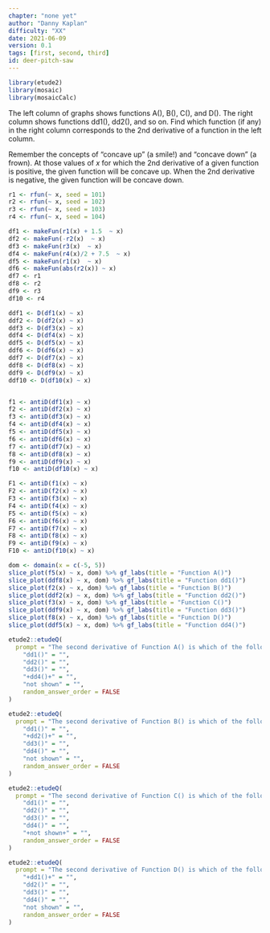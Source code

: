 ```yaml
---
chapter: "none yet"
author: "Danny Kaplan"
difficulty: "XX"
date: 2021-06-09 
version: 0.1
tags: [first, second, third]
id: deer-pitch-saw
---
```


```r
library(etude2)
library(mosaic)
library(mosaicCalc)
```

The left column of graphs shows functions A(), B(), C(), and D(). The right column shows functions dd1(), dd2(), and so on. Find which function (if any) in the right column corresponds to the 2nd derivative of a function in the left column.

Remember the concepts of "concave up" (a smile!) and "concave down" (a frown). At those values of $x$ for which the 2nd derivative of a given function is positive, the given function will be concave up. When the 2nd derivative is negative, the given function will be concave down.

```r
r1 <- rfun(~ x, seed = 101)
r2 <- rfun(~ x, seed = 102)
r3 <- rfun(~ x, seed = 103)
r4 <- rfun(~ x, seed = 104)

df1 <- makeFun(r1(x) + 1.5  ~ x)
df2 <- makeFun(-r2(x)  ~ x)
df3 <- makeFun(r3(x)  ~ x)
df4 <- makeFun(r4(x)/2 + 7.5  ~ x)
df5 <- makeFun(r1(x)  ~ x)
df6 <- makeFun(abs(r2(x)) ~ x)
df7 <- r1
df8 <- r2
df9 <- r3
df10 <- r4

ddf1 <- D(df1(x) ~ x)
ddf2 <- D(df2(x) ~ x)
ddf3 <- D(df3(x) ~ x)
ddf4 <- D(df4(x) ~ x)
ddf5 <- D(df5(x) ~ x)
ddf6 <- D(df6(x) ~ x)
ddf7 <- D(df7(x) ~ x)
ddf8 <- D(df8(x) ~ x)
ddf9 <- D(df9(x) ~ x)
ddf10 <- D(df10(x) ~ x)


f1 <- antiD(df1(x) ~ x)
f2 <- antiD(df2(x) ~ x)
f3 <- antiD(df3(x) ~ x)
f4 <- antiD(df4(x) ~ x)
f5 <- antiD(df5(x) ~ x)
f6 <- antiD(df6(x) ~ x)
f7 <- antiD(df7(x) ~ x)
f8 <- antiD(df8(x) ~ x)
f9 <- antiD(df9(x) ~ x)
f10 <- antiD(df10(x) ~ x)

F1 <- antiD(f1(x) ~ x)
F2 <- antiD(f2(x) ~ x)
F3 <- antiD(f3(x) ~ x)
F4 <- antiD(f4(x) ~ x)
F5 <- antiD(f5(x) ~ x)
F6 <- antiD(f6(x) ~ x)
F7 <- antiD(f7(x) ~ x)
F8 <- antiD(f8(x) ~ x)
F9 <- antiD(f9(x) ~ x)
F10 <- antiD(f10(x) ~ x)
```


```r
dom <- domain(x = c(-5, 5))
slice_plot(f5(x) ~ x, dom) %>% gf_labs(title = "Function A()")
slice_plot(ddf8(x) ~ x, dom) %>% gf_labs(title = "Function dd1()") 
slice_plot(f2(x) ~ x, dom) %>% gf_labs(title = "Function B()")
slice_plot(ddf2(x) ~ x, dom) %>% gf_labs(title = "Function dd2()")
slice_plot(f3(x) ~ x, dom) %>% gf_labs(title = "Function C()")
slice_plot(ddf9(x) ~ x, dom) %>% gf_labs(title = "Function dd3()")
slice_plot(f8(x) ~ x, dom) %>% gf_labs(title = "Function D()")
slice_plot(ddf5(x) ~ x, dom) %>% gf_labs(title = "Function dd4()")
```

```r
etude2::etudeQ(
  prompt = "The second derivative of Function A() is which of the following:",
    "dd1()" = "",
    "dd2()" = "",
    "dd3()" = "",
    "+dd4()+" = "",
    "not shown" = "",
    random_answer_order = FALSE
)
```


```r
etude2::etudeQ(
  prompt = "The second derivative of Function B() is which of the following:",
    "dd1()" = "",
    "+dd2()+" = "",
    "dd3()" = "",
    "dd4()" = "",
    "not shown" = "",
    random_answer_order = FALSE
)
```

```r
etude2::etudeQ(
  prompt = "The second derivative of Function C() is which of the following:",
    "dd1()" = "",
    "dd2()" = "",
    "dd3()" = "",
    "dd4()" = "",
    "+not shown+" = "",
    random_answer_order = FALSE
)
```

```r
etude2::etudeQ(
  prompt = "The second derivative of Function D() is which of the following:",
    "+dd1()+" = "",
    "dd2()" = "",
    "dd3()" = "",
    "dd4()" = "",
    "not shown" = "",
    random_answer_order = FALSE
)
```



